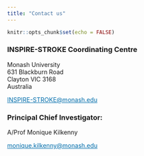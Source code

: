 ```yaml
---
title: "Contact us"
---
```


```r
knitr::opts_chunk$set(echo = FALSE)
```

<head>
<link rel="preconnect" href="https://fonts.googleapis.com">
<link rel="preconnect" href="https://fonts.gstatic.com" crossorigin>
<link href="https://fonts.googleapis.com/css2?family=Roboto:ital,wght@0,100;0,300;0,400;0,500;0,700;0,900;1,100;1,300;1,400;1,500;1,700;1,900&display=swap" rel="stylesheet">
</head>

###  INSPIRE-STROKE Coordinating Centre

Monash University
\
631 Blackburn Road
\
Clayton VIC 3168
\
Australia

<a href="mailto:INSPIRE-STROKE@monash.edu" style="color: #006dab">INSPIRE-STROKE@monash.edu</a>

### Principal Chief Investigator:

A/Prof Monique Kilkenny

<a href="mailto:monique.kilkenny@monash.edu" style="color: #006dab">monique.kilkenny@monash.edu</a>

